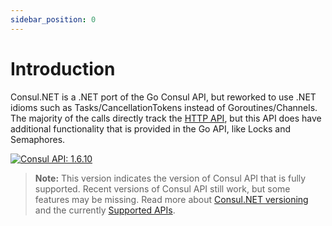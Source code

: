 ```yaml
---
sidebar_position: 0
---
```


# Introduction

Consul.NET is a .NET port of the Go Consul API, but reworked to use .NET idioms such as Tasks/CancellationTokens instead
of Goroutines/Channels. The majority of the calls directly track
the [HTTP API](https://www.consul.io/docs/agent/http.html), but this API does have additional functionality that is
provided in the Go API, like Locks and Semaphores.

[![Consul API: 1.6.10](https://img.shields.io/badge/Consul%20API%20version-1.6.10-red)](https://github.com/hashicorp/consul/tree/v1.6.10/api)

> **Note:** This version indicates the version of Consul API that is fully supported. Recent versions of Consul API still work, but some features may be missing. Read more about [Consul.NET versioning](./3-contributing/6-release-process.mdx#versioning) and the currently [Supported APIs](./2-guides/3-supported-apis.mdx).

